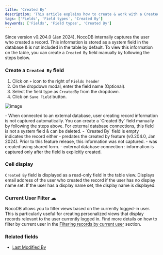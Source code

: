 ```yaml
---
title: 'Created By'
description: 'This article explains how to create & work with a Created By field.'
tags: ['Fields', 'Field types', 'Created By']
keywords: ['Fields', 'Field types', 'Created By']
---
```


Since version v0.204.0 (Jan 2024), NocoDB internally captures the user who created a record. This information is stored as a system field in the database & is not included in the table by default. To view this information on the table, you can create a `Created By` field manually by following the steps below.

### Create a `Created By` field
1. Click on `+` icon to the right of `Fields header`
2. On the dropdown modal, enter the field name (Optional).
3. Select the field type as `CreatedBy` from the dropdown.
4. Click on `Save Field` button.

![image](/img/v2/fields/types/created-by.png)

<Callout type="note">
- When connected to an external database, user creating record information is not captured automatically. You can create a `Created By` field manually by following the steps above. For external database connections, this field is not a system field & can be deleted.
- `Created By` field is empty indicates the record either
  - predates the created by feature (v0.204.0, Jan 2024). Prior to this feature release, this information was not captured.
  - was created using shared form.
  - external database connection : information is captured only after the field is explicitly created.
</Callout>

### Cell display
`Created By` field is displayed as a read-only field in the table view. Displays email address of the user who created the record if the user has no display name set. If the user has a display name set, the display name is displayed.

### Current User Filter ☁
NocoDB allows you to filter views based on the currently logged-in user. This is particularly useful for creating personalized views that display records relevant to the user currently logged in. Find more details on how to filter by current user in the [Filtering records by current user](/docs/product-docs/table-operations/filter#filter-by-current-user-) section.

### Related fields
- [Last Modified By](/docs/product-docs/fields/field-types/user-based/last-modified-by)